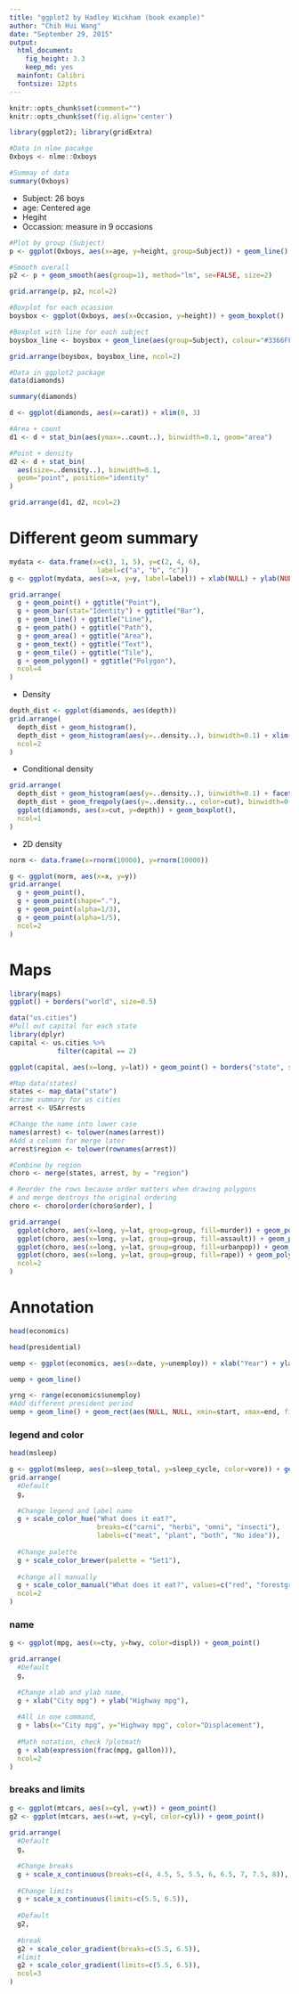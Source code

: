 ---
title: "ggplot2 by Hadley Wickham (book example)"
author: "Chih Hui Wang"
date: "September 29, 2015"
output: 
  html_document: 
    fig_height: 3.3
    keep_md: yes
  mainfont: Calibri
  fontsize: 12pts
---
```{r setup}
knitr::opts_chunk$set(comment="")
knitr::opts_chunk$set(fig.align='center')
```

```{r package, message=FALSE}
library(ggplot2); library(gridExtra)
```

```{r data1}
#Data in nlme pacakge
Oxboys <- nlme::Oxboys

#Summay of data
summary(Oxboys)
```
* Subject: 26 boys
* age: Centered age
* Hegiht
* Occassion: measure in 9 occasions

```{r group_smooth}
#Plot by group (Subject)
p <- ggplot(Oxboys, aes(x=age, y=height, group=Subject)) + geom_line() 

#Smooth overall
p2 <- p + geom_smooth(aes(group=1), method="lm", se=FALSE, size=2)

grid.arrange(p, p2, ncol=2)
```

```{r boxplot_line}
#Boxplot for each ocassion
boysbox <- ggplot(Oxboys, aes(x=Occasion, y=height)) + geom_boxplot()

#Boxplot with line for each subject
boysbox_line <- boysbox + geom_line(aes(group=Subject), colour="#3366FF")

grid.arrange(boysbox, boysbox_line, ncol=2)
```

```{r data2}
#Data in ggplot2 package
data(diamonds)

summary(diamonds)
```

```{r stat}
d <- ggplot(diamonds, aes(x=carat)) + xlim(0, 3)

#Area + count
d1 <- d + stat_bin(aes(ymax=..count..), binwidth=0.1, geom="area")

#Point + density
d2 <- d + stat_bin(
  aes(size=..density..), binwidth=0.1,
  geom="point", position="identity"
)

grid.arrange(d1, d2, ncol=2)
```

# Different geom summary

```{r geom_summary, fig.height=4}
mydata <- data.frame(x=c(3, 1, 5), y=c(2, 4, 6),
                      label=c("a", "b", "c"))
g <- ggplot(mydata, aes(x=x, y=y, label=label)) + xlab(NULL) + ylab(NULL)

grid.arrange(
  g + geom_point() + ggtitle("Point"),
  g + geom_bar(stat="Identity") + ggtitle("Bar"),
  g + geom_line() + ggtitle("Line"),
  g + geom_path() + ggtitle("Path"),
  g + geom_area() + ggtitle("Area"),
  g + geom_text() + ggtitle("Text"),
  g + geom_tile() + ggtitle("Tile"),
  g + geom_polygon() + ggtitle("Polygon"),
  ncol=4
)
```
* Density
```{r histogram, warning=FALSE}
depth_dist <- ggplot(diamonds, aes(depth))
grid.arrange(
  depth_dist + geom_histogram(),
  depth_dist + geom_histogram(aes(y=..density..), binwidth=0.1) + xlim(55, 70),
  ncol=2
)
```

* Conditional density

```{r conditional, warning=FALSE, fig.width=8, fig.height=12}
grid.arrange(
  depth_dist + geom_histogram(aes(y=..density..), binwidth=0.1) + facet_grid(cut ~ .) + xlim(55, 70),
  depth_dist + geom_freqpoly(aes(y=..density.., color=cut), binwidth=0.1) + xlim(55, 75),
  ggplot(diamonds, aes(x=cut, y=depth)) + geom_boxplot(),
  ncol=1
)
```

* 2D density

```{r 2D, fig.height=4}
norm <- data.frame(x=rnorm(10000), y=rnorm(10000))

g <- ggplot(norm, aes(x=x, y=y))
grid.arrange(
  g + geom_point(),
  g + geom_point(shape="."),
  g + geom_point(alpha=1/3),
  g + geom_point(alpha=1/5),
  ncol=2
)
```

# Maps

```{r map, fig.height=6}
library(maps)
ggplot() + borders("world", size=0.5)
```

```{r captial, message=FALSE, fig.height=6}
data("us.cities")
#Pull out capital for each state
library(dplyr)
capital <- us.cities %>%
            filter(capital == 2)

ggplot(capital, aes(x=long, y=lat)) + geom_point() + borders("state", size=0.5)
```

```{r mapsummary, fig.width=10, fig.height=8}
#Map data(states)
states <- map_data("state")
#crime summary for us cities
arrest <- USArrests

#Change the name into lower case
names(arrest) <- tolower(names(arrest))
#Add a column for merge later
arrest$region <- tolower(rownames(arrest))

#Combine by region
choro <- merge(states, arrest, by = "region")

# Reorder the rows because order matters when drawing polygons
# and merge destroys the original ordering
choro <- choro[order(choro$order), ]

grid.arrange(
  ggplot(choro, aes(x=long, y=lat, group=group, fill=murder)) + geom_polygon(),
  ggplot(choro, aes(x=long, y=lat, group=group, fill=assault)) + geom_polygon(),
  ggplot(choro, aes(x=long, y=lat, group=group, fill=urbanpop)) + geom_polygon(),
  ggplot(choro, aes(x=long, y=lat, group=group, fill=rape)) + geom_polygon(),
  ncol=2
)
```

# Annotation

```{r eco_data}
head(economics)
```

```{r pre_data}
head(presidential)
```

```{r annotation}
uemp <- ggplot(economics, aes(x=date, y=unemploy)) + xlab("Year") + ylab("No. of unemploy")

uemp + geom_line()
```

```{r line}
yrng <- range(economics$unemploy)
#Add different president period
uemp + geom_line() + geom_rect(aes(NULL, NULL, xmin=start, xmax=end, fill=party), ymin=yrng[1], ymax=yrng[2], data=presidential, alpha=0.2) + scale_fill_manual(values=c("blue", "red"))
```

### legend and color
```{r sleepdata}
head(msleep)
```

```{r changelegend, fig.height=6, fig.width=10, warning=FALSE}
g <- ggplot(msleep, aes(x=sleep_total, y=sleep_cycle, color=vore)) + geom_point()
grid.arrange(
  #Default
  g,
  
  #Change legend and label name
  g + scale_color_hue("What does it eat?",
                      breaks=c("carni", "herbi", "omni", "insecti"),
                      labels=c("meat", "plant", "both", "No idea")),
  
  #Change palette
  g + scale_color_brewer(palette = "Set1"),
  
  #change all manually
  g + scale_color_manual("What does it eat?", values=c("red", "forestgreen", "powderblue", "black"), breaks=c("carni", "herbi", "omni", "insecti"), labels=c("meat", "plant", "both", "No idea")),
  ncol=2
)
```
### name
```{r changelab, fig.height=6, fig.width=8}
g <- ggplot(mpg, aes(x=cty, y=hwy, color=displ)) + geom_point()

grid.arrange(
  #Default
  g,
  
  #Change xlab and ylab name,
  g + xlab("City mpg") + ylab("Highway mpg"),
  
  #All in one command,
  g + labs(x="City mpg", y="Highway mpg", color="Displacement"),
  
  #Math notation, check ?plotmath
  g + xlab(expression(frac(mpg, gallon))),
  ncol=2
)
```
### breaks and limits
```{r changebreak, fig.height=7, fig.width=10, warning=FALSE}
g <- ggplot(mtcars, aes(x=cyl, y=wt)) + geom_point()
g2 <- ggplot(mtcars, aes(x=wt, y=cyl, color=cyl)) + geom_point()
  
grid.arrange(
  #Default
  g,
  
  #Change breaks
  g + scale_x_continuous(breaks=c(4, 4.5, 5, 5.5, 6, 6.5, 7, 7.5, 8)),
  
  #Change limits
  g + scale_x_continuous(limits=c(5.5, 6.5)),
  
  #Default
  g2,
  
  #break
  g2 + scale_color_gradient(breaks=c(5.5, 6.5)),
  #limit
  g2 + scale_color_gradient(limits=c(5.5, 6.5)),
  ncol=3
)
```

